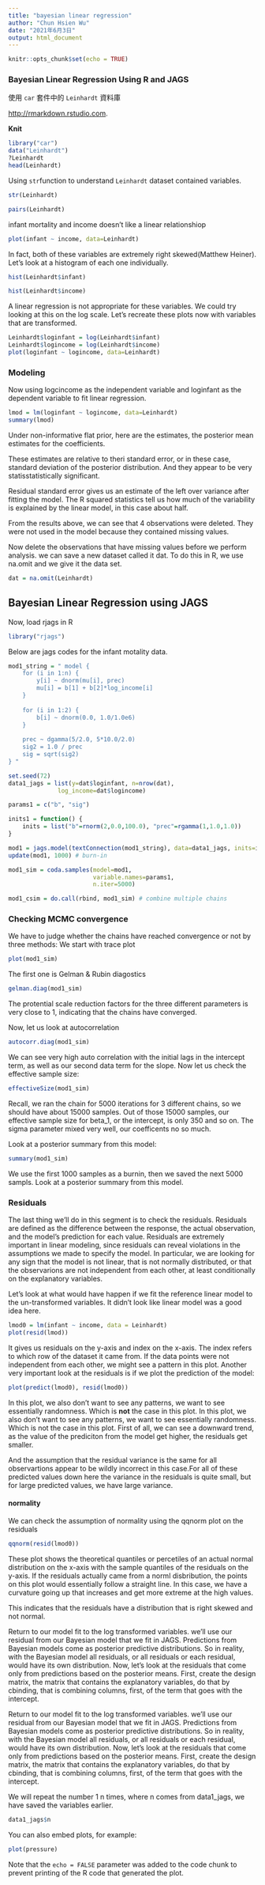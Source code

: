 ```yaml
---
title: "bayesian linear regression"
author: "Chun Hsien Wu"
date: "2021年6月3日"
output: html_document
---
```


```r
knitr::opts_chunk$set(echo = TRUE)
```

### Bayesian Linear Regression Using R and JAGS 

使用 `car` 套件中的 `Leinhardt` 資料庫 

<http://rmarkdown.rstudio.com>.

 **Knit** 

```r
library("car")
data("Leinhardt")
?Leinhardt
head(Leinhardt)
```
Using  `str`function to understand `Leinhardt` dataset contained variables.

```r
str(Leinhardt)
```

```r
pairs(Leinhardt)
```

infant mortality and income doesn't like a linear relationshiop

```r
plot(infant ~ income, data=Leinhardt)
```
In fact, both of these variables are extremely right skewed(Matthew Heiner). Let's look at a histogram of each one individually.

```r
hist(Leinhardt$infant)
```

```r
hist(Leinhardt$income)
```

A linear regression is not appropriate for these variables.
We could try looking at this on the log scale. Let's recreate these plots now with variables that are transformed.

```r
Leinhardt$loginfant = log(Leinhardt$infant)
Leinhardt$logincome = log(Leinhardt$income)
plot(loginfant ~ logincome, data=Leinhardt)
```

### Modeling
Now using logcincome as the independent variable and loginfant as the dependent variable to fit linear regression.

```r
lmod = lm(loginfant ~ logincome, data=Leinhardt)
summary(lmod)
```
Under non-informative flat prior, here are the estimates, the posterior mean estimates for the coefficients. 

These estimates are relative to theri standard error, or in these case, standard deviation of the posterior distribution. And they appear to be very statisstatistically significant.

Residual standard error gives us an estimate of the left over variance after fitting the model. The R squared statistics tell us how much of the variability
is explained by the linear model, in this case about half.

From the results above, we can see that 4 observations were deleted. They were not used in the model because they contained missing values.

Now delete the observations that have missing values before we perform analysis. we can save a new dataset  called it dat. To do this in R, we use na.omit and we give it the data set.

```r
dat = na.omit(Leinhardt)
```


## Bayesian Linear Regression using JAGS
Now, load rjags in R
```r
library("rjags")
```
Below are jags codes for the infant motality data.
```r
mod1_string = " model {
    for (i in 1:n) {
        y[i] ~ dnorm(mu[i], prec)
        mu[i] = b[1] + b[2]*log_income[i] 
    }
    
    for (i in 1:2) {
        b[i] ~ dnorm(0.0, 1.0/1.0e6)
    }
    
    prec ~ dgamma(5/2.0, 5*10.0/2.0)
    sig2 = 1.0 / prec
    sig = sqrt(sig2)
} "

set.seed(72)
data1_jags = list(y=dat$loginfant, n=nrow(dat), 
              log_income=dat$logincome)

params1 = c("b", "sig")

inits1 = function() {
    inits = list("b"=rnorm(2,0.0,100.0), "prec"=rgamma(1,1.0,1.0))
}

mod1 = jags.model(textConnection(mod1_string), data=data1_jags, inits=inits1, n.chains=3)
update(mod1, 1000) # burn-in

mod1_sim = coda.samples(model=mod1,
                        variable.names=params1,
                        n.iter=5000)

mod1_csim = do.call(rbind, mod1_sim) # combine multiple chains
```


### Checking MCMC convergence
We have to judge whether the chains have reached convergence or not by three methods: 
We start with trace plot

```r
plot(mod1_sim)
```

The first one is Gelman & Rubin diagostics
```r
gelman.diag(mod1_sim)
```

The protential scale reduction factors for the three different parameters is very close to 1, indicating that the chains have converged.

Now, let us look at autocorrelation

```r
autocorr.diag(mod1_sim)
```

We can see very high auto correlation with the initial lags in the intercept term, as well as our second data term for the slope.
Now let us check the effective sample size:

```r
effectiveSize(mod1_sim)
```

Recall, we ran the chain for 5000 iterations for 3 different chains, so we should have about 15000 samples. Out of those 15000 samples, 
our effective sample size for beta_1, or the intercept, is only 350 and so on. The sigma parameter mixed very well, our coefficents no so much.

Look at a posterior summary from this model:

```r
summary(mod1_sim)
```

We use the first 1000 samples as a burnin, then we saved the next 5000 sampls.
Look at a posterior summary from this model.

### Residuals
The last thing we'll do in this segment is to check the residuals. Residuals are defined as the difference between the response, 
the actual observation, and the model's prediction for each value.
Residuals are extremely important in linear modeling, since residuals can reveal violations in the assumptions we made to specify the model.
In particular, we are looking for any sign that the model is not linear, that is not normally distributed, or that the observarions are not independent from each other, 
at least conditionally on the explanatory variables.

Let's look at what would have happen if we fit the reference linear model to the un-transformed variables.
It didn't look like linear model was a good idea here.

```r
lmod0 = lm(infant ~ income, data = Leinhardt)
plot(resid(lmod))
```
It gives us residuals on the y-axis and index on the x-axis. The index refers to which row of the dataset it came from. 
If the data points were not independent from each other, we might see a pattern in this plot.
Another very important look at the residuals is if we plot the prediction of the model:

```r
plot(predict(lmod0), resid(lmod0))
```

In this plot, we also don't want to see any patterns, we want to see essentially randomness. Which is **not** the case in this plot.
In this plot, we also don't want to see any patterns, we want to see essentially randomness. Which is not the case in this plot.
First of all, we can see a downward trend, as the value of the prediciton from the model get higher, the residuals get smaller.

And the assumption that the residual variance is the same for all observartions appear to be wildly incorrect in this case.For all of these predicted values down here the variance in the residuals is quite small, but for large predicted values, we have large variance.

#### normality
We can check the assumption of normality using the qqnorm plot on the residuals

```r
qqnorm(resid(lmod0))
```
These plot shows the theoretical quantiles or percetiles of an actual normal distribution on the x-axis with the sample quantiles of the residuals on the y-axis.
If the residuals actually came from a norml disbribution, the points on this plot would essentially follow a straight line.
In this case, we have a curvature going up that increases and get more extreme at the high values.

This indicates that the residuals have a distribution that is right skewed and not normal.

Return to our model fit to the log transformed variables. we'll use our residual from our Bayesian model that we fit in JAGS.
Predictions from Bayesian  models come as posterior predictive distributions. So in reality, with the Bayesian model all residuals, or
all residuals or each residual, would have its own distribution. Now, let's look at the residuals that come only from predictions based on the posterior means.
First, create the design matrix, the matrix that contains the explanatory variables, do that by cbinding, that is combining  columns, first, of the term that goes with the intercept.

Return to our model fit to the log transformed variables. we'll use our residual from our Bayesian model that we fit in JAGS.
Predictions from Bayesian  models come as posterior predictive distributions. So in reality, with the Bayesian model all residuals, or
all residuals or each residual, would have its own distribution. Now, let's look at the residuals that come only from predictions based on the posterior means.
First, create the design matrix, the matrix that contains the explanatory variables, do that by cbinding, that is combining  columns, first, of the term that goes with the intercept.

We will repeat the number 1 n times, where n comes from data1_jags, we have saved the variables earlier.

```r
data1_jags$n
```

You can also embed plots, for example:
```r
plot(pressure)
```

Note that the `echo = FALSE` parameter was added to the code chunk to prevent printing of the R code that generated the plot.
